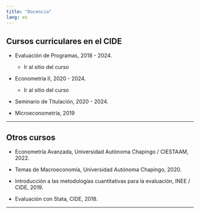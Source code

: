 ```yaml
---
title: "Docencia"
lang: es
---
```


## Cursos curriculares en el CIDE

- Evaluación de Programas, 2018 - 2024.

  - Ir al sitio del curso

- Econometría II, 2020 - 2024.

  - Ir al sitio del curso

- Seminario de Titulación, 2020 - 2024.

- Microeconometría, 2019


---

## Otros cursos

- Econometría Avanzada, Universidad Autónoma Chapingo / CIESTAAM, 2022.

- Temas de Macroeconomía, Universidad Autónoma Chapingo, 2020.

- Introducción a las metodologías cuantitativas para la evaluación, INEE / CIDE, 2019.

- Evaluación con Stata, CIDE, 2018.

---
